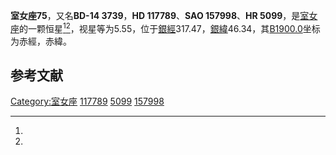 {{Starbox begin
| name = 室女座75
}}
{{Starbox observe
| epoch = [[J2000.0|J2000.0]]
| constell = [[室女座|室女座]]<ref name=SIMBAD>{{cite web
 | url=http://simbad.u-strasbg.fr/simbad/sim-id?Ident=HR+5099
 | title=Pulsating variable Star
 | publisher=Centre de Données astronomiques de Strasbourg
 | work=SIMBAD
 | accessdate=2012-07-13
 | archive-date=2019-09-18
 | archive-url=https://web.archive.org/web/20190918165912/http://simbad.u-strasbg.fr/simbad/sim-id?Ident=HR+5099
 | dead-url=no
 }}</ref><ref name=DATA>{{cite web
 | url=http://vizier.u-strasbg.fr/viz-bin/VizieR-5?-out.add=.&-source=5050&-corr=PK=HR&-out.max=9999&HR=5099
 | title=VizieR Detailed Page
 | accessdate=2012-07-13
 | archive-date=2016-03-05
 | archive-url=https://web.archive.org/web/20160305051744/http://vizier.u-strasbg.fr/viz-bin/VizieR-5?-out.add=.&-source=5050&-corr=PK=HR&-out.max=9999&HR=5099
 | dead-url=no
 }}</ref>
| 星官 = 
| ra = {{RA|13|32|51.7}}<ref name=SIMBAD /><ref name=DATA />
| dec = {{DEC|-15|21|47}}<ref name=SIMBAD /><ref name=DATA />
| appmag_v = 5.55<ref name=SIMBAD /><ref name=DATA />
}}
{{Starbox character
| class = K1.5IIIb<ref name=SIMBAD /><ref name=DATA />
| b-v = 1.23<ref name=SIMBAD /><ref name=DATA />
| u-b = 1.22<ref name=SIMBAD /><ref name=DATA />
| r-i = <ref name=SIMBAD /><ref name=DATA />
| variable = 
}}
{{Starbox astrometry
| radial_v = 1.22
| prop_mo_ra = -40
| parallax = 
| p_error = 
}}
{{Starbox catalog
| names =BD-14 3739，[[SAO星表|SAO]] 157998，[[HD星表|HD]] 117789，[[HR星表|HR]] 5099}}
{{Starbox reference |Simbad=HR+5099}}
{{Starbox end}}

'''室女座75'''，又名'''BD-14 3739'''，'''HD 117789'''、'''SAO 157998'''、'''HR 5099'''，是[[室女座|室女座]]的一颗恒星<ref name=SIMBAD /><ref name=DATA />，视星等为5.55，位于[[銀道座標系|銀經]]317.47，[[銀道座標系|銀緯]]46.34，其[[B1900.0|B1900.0]]坐标为赤經{{RA|13|27|30.9}}，赤緯{{DEC|-14|46.34|55}}。

== 参考文献 ==
{{reflist}}

{{star-stub}}

{{室女座恒星}}
{{星官|天门|2|11}}
[[Category:室女座|Category:室女座]]
[[Category:HD和HDE天體|117789]]
[[Category:HR天體|5099]]
[[Category:SAO天體|157998]]